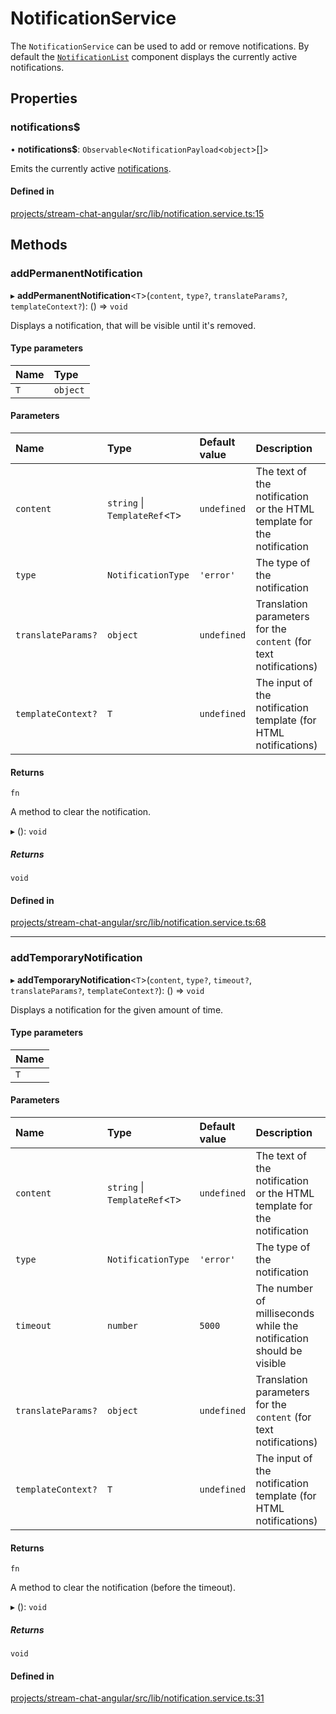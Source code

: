 # NotificationService

The `NotificationService` can be used to add or remove notifications. By default the [`NotificationList`](../components/NotificationListComponent.mdx) component displays the currently active notifications.

## Properties

### notifications$

• **notifications$**: `Observable`<`NotificationPayload`\<`object`\>[]\>

Emits the currently active [notifications](https://github.com/GetStream/stream-chat-angular/blob/master/projects/stream-chat-angular/src/lib/notification.service.ts).

#### Defined in

[projects/stream-chat-angular/src/lib/notification.service.ts:15](https://github.com/GetStream/stream-chat-angular/blob/b39761f0a3e3d278354d482c9122e0c72074c363/projects/stream-chat-angular/src/lib/notification.service.ts#L15)

## Methods

### addPermanentNotification

▸ **addPermanentNotification**\<`T`\>(`content`, `type?`, `translateParams?`, `templateContext?`): () => `void`

Displays a notification, that will be visible until it's removed.

#### Type parameters

| Name | Type |
| :------ | :------ |
| `T` | `object` |

#### Parameters

| Name | Type | Default value | Description |
| :------ | :------ | :------ | :------ |
| `content` | `string` \| `TemplateRef`\<`T`\> | `undefined` | The text of the notification or the HTML template for the notification |
| `type` | `NotificationType` | `'error'` | The type of the notification |
| `translateParams?` | `object` | `undefined` | Translation parameters for the `content` (for text notifications) |
| `templateContext?` | `T` | `undefined` | The input of the notification template (for HTML notifications) |

#### Returns

`fn`

A method to clear the notification.

▸ (): `void`

##### Returns

`void`

#### Defined in

[projects/stream-chat-angular/src/lib/notification.service.ts:68](https://github.com/GetStream/stream-chat-angular/blob/b39761f0a3e3d278354d482c9122e0c72074c363/projects/stream-chat-angular/src/lib/notification.service.ts#L68)

___

### addTemporaryNotification

▸ **addTemporaryNotification**\<`T`\>(`content`, `type?`, `timeout?`, `translateParams?`, `templateContext?`): () => `void`

Displays a notification for the given amount of time.

#### Type parameters

| Name |
| :------ |
| `T` |

#### Parameters

| Name | Type | Default value | Description |
| :------ | :------ | :------ | :------ |
| `content` | `string` \| `TemplateRef`\<`T`\> | `undefined` | The text of the notification or the HTML template for the notification |
| `type` | `NotificationType` | `'error'` | The type of the notification |
| `timeout` | `number` | `5000` | The number of milliseconds while the notification should be visible |
| `translateParams?` | `object` | `undefined` | Translation parameters for the `content` (for text notifications) |
| `templateContext?` | `T` | `undefined` | The input of the notification template (for HTML notifications) |

#### Returns

`fn`

A method to clear the notification (before the timeout).

▸ (): `void`

##### Returns

`void`

#### Defined in

[projects/stream-chat-angular/src/lib/notification.service.ts:31](https://github.com/GetStream/stream-chat-angular/blob/b39761f0a3e3d278354d482c9122e0c72074c363/projects/stream-chat-angular/src/lib/notification.service.ts#L31)
